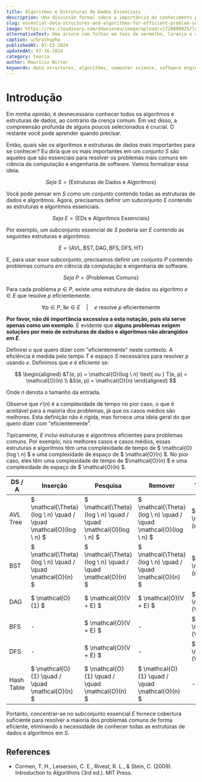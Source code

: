 ```yaml
---
title: Algoritmos e Estruturas de Dados Essenciais
description: Uma discussão formal sobre a importância do conhecimento profundo em estruturas de dados e algoritmos essenciais para resolver problemas comuns em ciência da computação e engenharia de software.
slug: essential-data-structures-and-algorithms-for-efficient-problem-solving
image: https://res.cloudinary.com/ddwnioveu/image/upload/v1720896025/lupj3nt5rxkjhrfvwxnq.jpg
alternativeText: Uma árvore com folhas em tons de vermelho, laranja e amarelo em plena floração.
caption: u/Grashopha
publishedAt: 07-13-2024
updatedAt: 07-16-2024
category: teoria
author: Maurício Witter
keywords: data structures, algorithms, computer science, software engineering, AVL tree, BST, DAG, BFS, DFS, hash table, efficient problem solving
---
```


# Introdução

Em minha opinião, é desnecessário conhecer todos os algoritmos e estruturas de dados, ao contrário da crença comum. Em vez disso, a compreensão profunda de alguns poucos selecionados é crucial. O restante você pode aprender quando precisar.

Então, quais são os algoritmos e estruturas de dados mais importantes para se conhecer? Eu diria que os mais importantes em um conjunto $S$ são aqueles que são essenciais para resolver os problemas mais comuns em ciência da computação e engenharia de software. Vamos formalizar essa ideia.

$$
Seja \ S = \{ \text{Estruturas de Dados e Algoritmos} \}
$$

Você pode pensar em $S$ como um conjunto contendo todas as estruturas de dados e algoritmos. Agora, precisamos definir um subconjunto $E$ contendo as estruturas e algoritmos essenciais.

$$
Seja \ E = \{ \text{EDs e Algoritmos Essenciais} \}
$$

Por exemplo, um subconjunto essencial de $S$ poderia ser $E$ contendo as seguintes estruturas e algoritmos:

$$
E = \{ \text{AVL}, \text{BST}, \text{DAG}, \text{BFS}, \text{DFS}, \text{HT} \}
$$

E, para usar esse subconjunto, precisamos definir um conjunto $P$ contendo problemas comuns em ciência da computação e engenharia de software.

$$
Seja \ P = \{ \text{Problemas Comuns} \}
$$

Para cada problema $p \in P$, existe uma estrutura de dados ou algoritmo $e \in E$ que resolve $p$ eficientemente.

$$
\forall p \in P, \exists e \in E \quad \vert \quad  e \text{ resolve } p \text{ eficientemente}
$$

**Por favor, não dê importância excessiva a esta notação, pois ela serve apenas como um exemplo**. É evidente que **alguns problemas exigem soluções por meio de estruturas de dados e algoritmos não abrangidos em $E$**.

Definirei o que quero dizer com "eficientemente" neste contexto. A eficiência é medida pelo tempo $T$ e espaço $S$ necessários para resolver $p$ usando $e$. Definimos que $e$ é eficiente se:

$$
\begin{aligned}
&T(e, p) = \mathcal{O}(log \ n) \text{ ou } T(e, p) = \mathcal{O}(n) \\
&S(e, p) = \mathcal{O}(n)
\end{aligned}
$$

Onde $n$ denota o tamanho da entrada.

Observe que $\mathcal{O}(n)$ é a complexidade de tempo no pior caso, o que é aceitável para a maioria dos problemas, já que os casos médios são melhores. Esta definição não é rígida, mas fornece uma ideia geral do que quero dizer com "eficientemente".

Tipicamente, $E$ inclui estruturas e algoritmos eficientes para problemas comuns. Por exemplo, nos melhores casos e casos médios, essas estruturas e algoritmos têm uma complexidade de tempo de $ \mathcal{O}(log \ n) $ e uma complexidade de espaço de $ \mathcal{O}(n) $. No pior caso, eles têm uma complexidade de tempo de $\mathcal{O}(n) $ e uma complexidade de espaço de $ \mathcal{O}(n) $.

| DS / A     | Inserção                                                        | Pesquisa                                                        | Remover                                                         | Travessia              |
| ---------- | ---------------------------------------------------------------- | ---------------------------------------------------------------- | ---------------------------------------------------------------- | ---------------------- |
| AVL Tree   | $ \mathcal{\Theta}(log \ n) \quad / \quad \mathcal{O}(log \ n) $ | $ \mathcal{\Theta}(log \ n) \quad / \quad \mathcal{O}(log \ n) $ | $ \mathcal{\Theta}(log \ n) \quad / \quad \mathcal{O}(log \ n) $ | $ \mathcal{O}(n) $     |
| BST        | $ \mathcal{\Theta}(log \ n) \quad / \quad \mathcal{O}(n) $       | $ \mathcal{\Theta}(log \ n) \quad / \quad \mathcal{O}(n) $       | $ \mathcal{\Theta}(log \ n) \quad / \quad \mathcal{O}(n) $       | $ \mathcal{O}(n) $     |
| DAG        | $ \mathcal{O}(1) $                                               | $ \mathcal{O}(V + E) $                                           | $ \mathcal{O}(V + E) $                                           | $ \mathcal{O}(V + E) $ |
| BFS        | -                                                                | $ \mathcal{O}(V + E) $                                           | -                                                                | $ \mathcal{O}(V + E) $ |
| DFS        | -                                                                | $ \mathcal{O}(V + E) $                                           | -                                                                | $ \mathcal{O}(V + E) $ |
| Hash Table | $ \mathcal{O}(1) \quad / \quad \mathcal{O}(n) $                  | $ \mathcal{O}(1) \quad / \quad \mathcal{O}(n) $                  | $ \mathcal{O}(1) \quad / \quad \mathcal{O}(n) $                  | -                      |

Portanto, concentrar-se no subconjunto essencial $E$ fornece cobertura suficiente para resolver a maioria dos problemas comuns de forma eficiente, eliminando a necessidade de conhecer todas as estruturas de dados e algoritmos em $S$.

## References

- Cormen, T. H., Leiserson, C. E., Rivest, R. L., & Stein, C. (2009). Introduction to Algorithms (3rd ed.). MIT Press.
